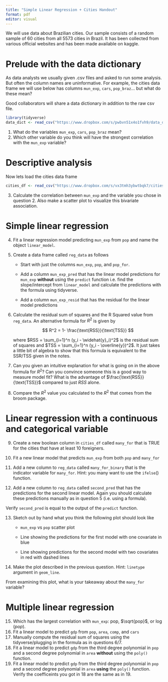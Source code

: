 ```yaml
---
title: "Simple Linear Regression + Cities Handout"
format: pdf
editor: visual
---
```


We will use data about Brazilian cities. Our sample consists of a random sample of 60 cities from all 5573 cities in Brazil. It has been collected from various official websites and has been made available on kaggle.

# Prelude with the data dictionary

As data analysts we usually given .csv files and asked to run some analysis. But often the column names are uninformative. For example, the cities data frame we will use below has columns `mun_exp`, `cars`, `pop_braz`... but what do these mean?

Good collaborators will share a data dictionary in addition to the raw csv file.

```r
library(tidyverse)
data_dict <- read_csv("https://www.dropbox.com/s/pwbvn51x4o1fvh9/data_dic.csv?dl=1")
```

1.  What do the variables `mun_exp`, `cars`, `pop_braz` mean?
2.  Which other variable do you think will have the strongest correlation with the `mun_exp` variable?

# Descriptive analysis

Now lets load the cities data frame

```r
cities_df <- read_csv("https://www.dropbox.com/s/vx3tmh3ybwtbqk7/cities.csv?dl=1")
```

3.  Calculate the correlation between `mun_exp` and the variable you chose in question 2. Also make a scatter plot to visualize this bivariate association.

# Simple linear regression

4.  Fit a linear regression model predicting `mun_exp` from `pop` and name the object `linear_model`.

5.  Create a data frame called `reg_data` as follows

    -   Start with just the columns `mun_exp`, `pop`, and `pop_for`.

    -   Add a column `mun_exp_pred` that has the linear model predictions for `mun_exp` **without** using the `predict` function i.e. find the slope/intercept from `linear_model` and calculate the predictions with the formula using tidyverse.

    -   Add a column `mun_exp_resid` that has the residual for the linear model predictions

6.  Calculate the residual sum of squares and the R Squared value from `reg_data`. An alternative formula for $R^2$ is given by

    $$
    R^2 = 1- \frac{\text{RSS}}{\text{TSS}}
    $$

    where $RSS = \sum_{i=1}^n (y_i - \widehat{y}_i)^2$ is the residual sum of squares and $TSS = \sum_{i=1}^n (y_i - \overline{y})^2$. It just takes a little bit of algebra to show that this formula is equivalent to the SSR/TSS given in the notes.

7.  Can you given an intuitive explanation for what is going on in the above formula for $R^2$? Can you convince someone this is a good way to measure model fit? What is the advantage of $\frac{\text{RSS}}{\text{TSS}}$ compared to just $RSS$ alone.

8.  Compare the $R^2$ value you calculated to the $R^2$ that comes from the broom package.

# Linear regression with a continuous and categorical variable

9.  Create a new boolean column in `cities_df` called `many_for` that is TRUE for the cities that have at least 10 foreigners.

10. Fit a new linear model that predicts `mun_exp` from both `pop` and `many_for`

11. Add a new column to `reg_data` called `many_for_binary` that is the indicator variable for `many_for`. Hint: you many want to use the `ifelse`() function.

12. Add a new column to `reg_data` called `second_pred` that has the predictions for the second linear model. Again you should calculate these predictions manually as in question 5 (i.e. using a formula).

Verify `second_pred` is equal to the output of the `predict` function.

13. Sketch out by hand what you think the following plot should look like

    -   `mun_exp` vs `pop` scatter plot

    -   Line showing the predictions for the first model with one covariate in blue

    -   Line showing predictions for the second model with two covariates in red with dashed lines

14. Make the plot described in the previous question. Hint: `linetype` argument in `geom_line`.

From examining this plot, what is your takeaway about the `many_for` variable?

# Multiple linear regression

15. Which has the largest correlation with `mun_exp`: pop, \$\\sqrt{pop}\$, or $\log(pop)$.
16. Fit a linear model to predict `gdp` from `pop`, `area`, `comp`, and `cars`
17. Manually compute the residual sum of squares using the tidyverse/plugging in the formula as in questions 6/7.
18. Fit a linear model to predict `gdp` from the third degree polynomial in `pop` and a second degree polynomial in `area` **without** using the `poly()` function.
19. Fit a linear model to predict `gdp` from the third degree polynomial in `pop` and a second degree polynomial in `area` **using** the `poly()` function. Verify the coefficeints you got in 18 are the same as in 19.
